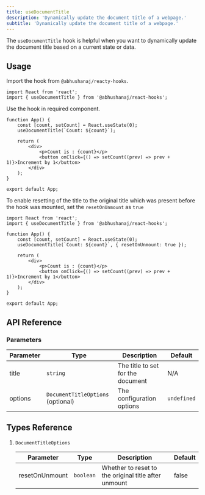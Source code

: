 ```yaml
---
title: useDocumentTitle
description: 'Dynamically update the document title of a webpage.'
subtitle: 'Dynamically update the document title of a webpage.'
---
```



The `useDocumentTitle` hook is helpful when you want to dynamically update the document title based on a current state or data.

<DemoWrapper title="useDocumentTitle">
	<UseDocumentTitleExample client:load />
</DemoWrapper>

## Usage

Import the hook from `@abhushanaj/reacty-hooks`.

```tsx title="./src/App.tsx" ins={2}
import React from 'react';
import { useDocumentTitle } from '@abhushanaj/react-hooks';
```

Use the hook in required component.

```tsx title="./src/App.tsx" ins={3}
function App() {
	const [count, setCount] = React.useState(0);
	useDocumentTitle(`Count: ${count}`);

	return (
		<div>
			<p>Count is : {count}</p>
			<button onClick={() => setCount((prev) => prev + 1)}>Increment by 1</button>
		</div>
	);
}

export default App;
```

To enable resetting of the title to the original title which was present before the hook was mounted, set the `resetOnUnmount` as `true`

```tsx title="./src/App.tsx" ins={6}
import React from 'react';
import { useDocumentTitle } from '@abhushanaj/react-hooks';

function App() {
	const [count, setCount] = React.useState(0);
	useDocumentTitle(`Count: ${count}`, { resetOnUnmount: true });

	return (
		<div>
			<p>Count is : {count}</p>
			<button onClick={() => setCount((prev) => prev + 1)}>Increment by 1</button>
		</div>
	);
}

export default App;
```

## API Reference

### Parameters

| Parameter | Type                              | Description                       | Default     |
| --------- | --------------------------------- | --------------------------------- | ----------- |
| title     | `string`                          | The title to set for the document | N/A         |
| options   | `DocumentTitleOptions` (optional) | The configuration options         | `undefined` |

## Types Reference

1.  `DocumentTitleOptions`

    | Parameter      | Type      | Description                                          | Default |
    | -------------- | --------- | ---------------------------------------------------- | ------- |
    | resetOnUnmount | `boolean` | Whether to reset to the original title after unmount | false   |
